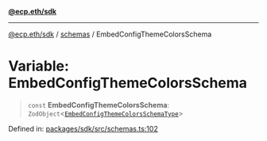 [**@ecp.eth/sdk**](/sdk-reference/index.mdx)

***

[@ecp.eth/sdk](/sdk-reference/index.mdx) / [schemas](/sdk-reference/schemas/index.mdx) / EmbedConfigThemeColorsSchema

# Variable: EmbedConfigThemeColorsSchema

> `const` **EmbedConfigThemeColorsSchema**: `ZodObject`\<[`EmbedConfigThemeColorsSchemaType`](/sdk-reference/schemas/type-aliases/EmbedConfigThemeColorsSchemaType.mdx)\>

Defined in: [packages/sdk/src/schemas.ts:102](https://github.com/ecp-eth/comments-monorepo/blob/main/packages/sdk/src/schemas.ts#L102)
